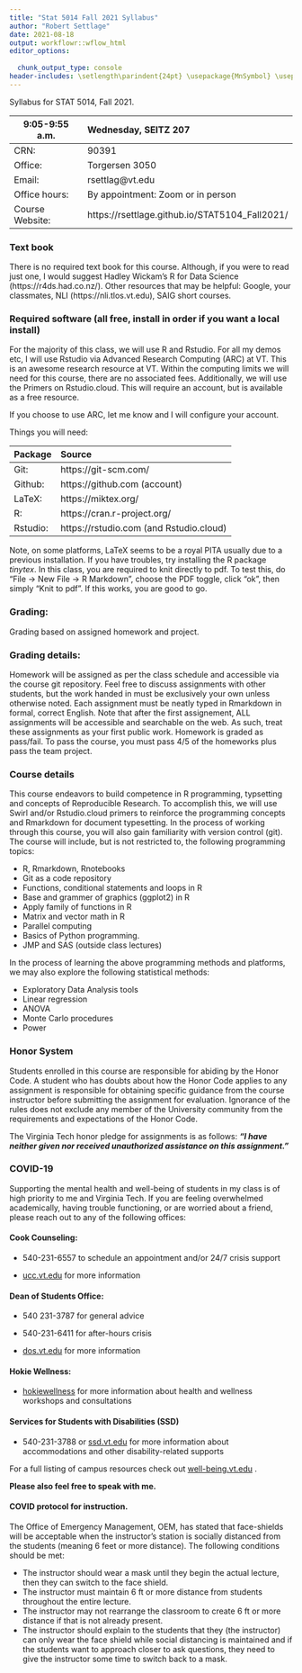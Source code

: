 ```yaml
---
title: "Stat 5014 Fall 2021 Syllabus"
author: "Robert Settlage"
date: 2021-08-18
output: workflowr::wflow_html
editor_options:
  
  chunk_output_type: console
header-includes: \setlength\parindent{24pt} \usepackage{MnSymbol} \usepackage{mathrsfs}
---
```


Syllabus for STAT 5014, Fall 2021.
  
9:05-9:55 a.m.  Wednesday, SEITZ 207 
--------------  ---------------------------------------
CRN:            90391
Office:         Torgersen 3050
Email:          rsettlag@vt.edu
Office hours:   By appointment: Zoom or in person
Course Website: https://rsettlage.github.io/STAT5104_Fall2021/
--------------  ---------------------------------------

### Text book 
There is no required text book for this course. Although, if you were to read just one, I would suggest Hadley Wickam's R for Data Science (https://r4ds.had.co.nz/). Other resources that may be helpful:  Google, your classmates, NLI (https://nli.tlos.vt.edu), SAIG short courses.   

### Required software (all free, install in order if you want a local install)

For the majority of this class, we will use R and Rstudio.  For all my demos etc, I will use Rstudio via Advanced Research Computing (ARC) at VT.  This is an awesome research resource at VT. Within the computing limits we will need for this course, there are no associated fees.  Additionally, we will use the Primers on Rstudio.cloud.  This will require an account, but is available as a free resource.

If you choose to use ARC, let me know and I will configure your account.


Things you will need:

Package         Source
-------         --------------------------------
Git:            https://git-scm.com/
Github:         https://github.com (account) 
LaTeX:          https://miktex.org/
R:              https://cran.r-project.org/  
Rstudio:        https://rstudio.com (and Rstudio.cloud)  
-------         --------------------------------

Note, on some platforms, LaTeX seems to be a royal PITA usually due to a previous installation.  If you have troubles, try installing the R package *tinytex*.  In this class, you are required to knit directly to pdf.  To test this, do "File -> New File -> R Markdown", choose the PDF toggle, click "ok", then simply "Knit to pdf".  If this works, you are good to go.

### Grading:  
Grading based on assigned homework and project.

### Grading details:  

Homework will be assigned as per the class schedule and accessible via the course git repository. Feel free to discuss assignments with other students, but the work handed in must be exclusively your own unless otherwise noted. Each assignment must be neatly typed in Rmarkdown in formal, correct English. Note that after the first assignement, ALL assignments will be accessible and searchable on the web. As such, treat these assignments as your first public work.  Homework is graded as pass/fail.  To pass the course, you must pass 4/5 of the homeworks plus pass the team project.

\newpage

### Course details

This course endeavors to build competence in R programming, \LaTeX typsetting and concepts of Reproducible Research.  To accomplish this, we will use Swirl and/or Rstudio.cloud primers to reinforce the programming concepts and Rmarkdown for document typesetting. In the process of working through this course, you will also gain familiarity with version control (git). The course will include, but is not restricted to, the following programming topics:

+ R, Rmarkdown, Rnotebooks
+ Git as a code repository
+ Functions, conditional statements and loops in R
+ Base and grammer of graphics (ggplot2) in R
+ Apply family of functions in R
+ Matrix and vector math in R
+ Parallel computing
+ Basics of Python programming.
+ JMP and SAS (outside class lectures)

\noindent In the process of learning the above programming methods and platforms, we may also explore the following statistical methods:

+ Exploratory Data Analysis tools
+ Linear regression
+ ANOVA
+ Monte Carlo procedures
+ Power

### Honor System  

Students enrolled in this course are responsible for abiding by the Honor Code. A student who has doubts about how the Honor Code applies to any assignment is responsible for obtaining specific guidance from the course instructor before submitting the assignment for evaluation. Ignorance of the rules does not exclude any member of the University community from the requirements and expectations of the Honor Code.  

\noindent The Virginia Tech honor pledge for assignments is as follows: __*"I have neither given nor received unauthorized assistance on this assignment."*__


### COVID-19

Supporting the mental health and well-being of students in my class is of high priority to me and Virginia Tech. If you are feeling overwhelmed academically, having trouble functioning, or are worried about a friend, please reach out to any of the following offices:

#### Cook Counseling:

+ 540-231-6557 to schedule an appointment and/or 24/7 crisis support

+ [ucc.vt.edu](http://www.ucc.vt.edu/) for more information

#### Dean of Students Office:

+ 540 231-3787 for general advice

+ 540-231-6411 for after-hours crisis

+ [dos.vt.edu](http://www.dos.vt.edu/) for more information

#### Hokie Wellness:

+ [hokiewellness](http://www.hokiewellness.vt.edu/)  for more information about health and wellness workshops and consultations

#### Services for Students with Disabilities (SSD)

+ 540-231-3788 or [ssd.vt.edu](http://www.ssd.vt.edu/)  for more information about accommodations and other disability-related supports

For a full listing of campus resources check out [well-being.vt.edu](http://www.well-being.vt.edu/) .

**Please also feel free to speak with me.**

#### COVID protocol for instruction.

The Office of Emergency Management, OEM, has stated that face-shields will be acceptable when the instructor’s station is socially distanced from the students (meaning 6 feet or more distance). The following conditions should be met:

 

+ The instructor should wear a mask until they begin the actual lecture, then they can switch to the face shield.  
+ The instructor must maintain 6 ft or more distance from students throughout the entire lecture.  
+ The instructor may not rearrange the classroom to create 6 ft or more distance if that is not already present.  
+ The instructor should explain to the students that they (the instructor) can only wear the face shield while social distancing is maintained and if the students want to approach closer to ask questions, they need to give the instructor some time to switch back to a mask.




